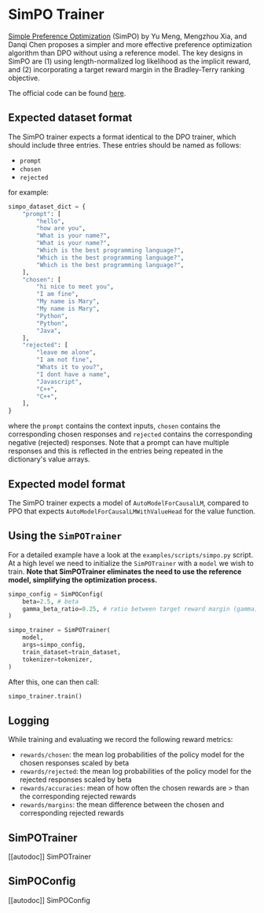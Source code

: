 # SimPO Trainer

[Simple Preference Optimization](https://arxiv.org/abs/2405.14734) (SimPO) by Yu Meng, Mengzhou Xia, and Danqi Chen proposes a simpler and more effective preference optimization algorithm than DPO without using a reference model. The key designs in SimPO are (1) using length-normalized log likelihood as the implicit reward, and (2) incorporating a target reward margin in the Bradley-Terry ranking objective.

The official code can be found [here](https://github.com/princeton-nlp/SimPO).

## Expected dataset format

The SimPO trainer expects a format identical to the DPO trainer, which should include three entries. These entries should be named as follows:

- `prompt`
- `chosen`
- `rejected`

for example:

```py
simpo_dataset_dict = {
    "prompt": [
        "hello",
        "how are you",
        "What is your name?",
        "What is your name?",
        "Which is the best programming language?",
        "Which is the best programming language?",
        "Which is the best programming language?",
    ],
    "chosen": [
        "hi nice to meet you",
        "I am fine",
        "My name is Mary",
        "My name is Mary",
        "Python",
        "Python",
        "Java",
    ],
    "rejected": [
        "leave me alone",
        "I am not fine",
        "Whats it to you?",
        "I dont have a name",
        "Javascript",
        "C++",
        "C++",
    ],
}
```
where the `prompt` contains the context inputs, `chosen` contains the corresponding chosen responses and `rejected` contains the corresponding negative (rejected) responses. Note that a prompt can have multiple responses and this is reflected in the entries being repeated in the dictionary's value arrays.

## Expected model format
The SimPO trainer expects a model of `AutoModelForCausalLM`, compared to PPO that expects `AutoModelForCausalLMWithValueHead` for the value function.

## Using the `SimPOTrainer`
For a detailed example have a look at the `examples/scripts/simpo.py` script. At a high level we need to initialize the `SimPOTrainer` with a `model` we wish to train. **Note that SimPOTrainer eliminates the need to use the reference model, simplifying the optimization process.**

```py
simpo_config = SimPOConfig(
    beta=2.5, # beta
    gamma_beta_ratio=0.25, # ratio between target reward margin (gamma) and beta
)

simpo_trainer = SimPOTrainer(
    model,
    args=simpo_config,
    train_dataset=train_dataset,
    tokenizer=tokenizer,
)
```
After this, one can then call:

```py
simpo_trainer.train()
```

## Logging

While training and evaluating we record the following reward metrics:

* `rewards/chosen`: the mean log probabilities of the policy model for the chosen responses scaled by beta
* `rewards/rejected`: the mean log probabilities of the policy model for the rejected responses scaled by beta
* `rewards/accuracies`: mean of how often the chosen rewards are > than the corresponding rejected rewards
* `rewards/margins`: the mean difference between the chosen and corresponding rejected rewards
 
## SimPOTrainer

[[autodoc]] SimPOTrainer

## SimPOConfig

[[autodoc]] SimPOConfig
